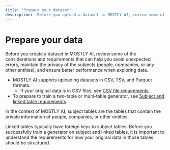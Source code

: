 ```yaml
---
title: 'Prepare your dataset'
description: 'Before you upload a dataset to MOSTLY AI, review some of the considerations and requirements that can help you avoid unexpected errors, maintain the privacy of the subjects (people, companies, or any other entities), and ensure better performance when exploring data.'
---
```



# Prepare your data

Before you create a dataset in MOSTLY AI, review some of the considerations and requirements that can help you avoid unexpected errors, maintain the privacy of the subjects (people, companies, or any other entities), and ensure better performance when exploring data.

- MOSTLY AI supports uploading datasets in CSV, TSV, and Parquet formats.
  - If your original data is in CSV files, see [CSV file requirements](../generators/prepare-data/csv-requirements).
- To prepare to train a two-table or multi-table generator, see [Subject and linked table requirements](../generators/prepare-data/subject-linked-requirements).

<Callout type="info">
In the context of MOSTLY AI, subject tables are the tables that contain the private information of people, companies, or other entities.

Linked tables typically have foreign keys to subject tables. Before you successfully train a generator on subject and linked tables, it is important to understand the requirements for how your original data in those tables should be structured.

</Callout>
